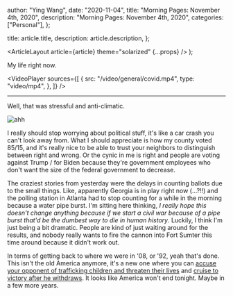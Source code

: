 
  author: "Ying Wang",
  date: "2020-11-04",
  title: "Morning Pages: November 4th, 2020",
  description: "Morning Pages: November 4th, 2020",
  categories: ["Personal"],
};

  title: article.title,
  description: article.description,
};

  <ArticleLayout article={article} theme="solarized" {...props} />
);

My life right now.

<VideoPlayer
  sources={[
    {
      src: "/video/general/covid.mp4",
      type: "video/mp4",
    },
  ]}
/>

---

Well, that was stressful and anti-climatic.

![ahh](/img/posts/2020/11/04/morning_pages.jpeg)

I really should stop worrying about political stuff, it's like a car crash you
can't look away from. What I should appreciate is how my county voted 85/15, and
it's really nice to be able to trust your neighbors to distinguish between right
and wrong. Or the cynic in me is right and people are voting against Trump / for
Biden because they're government employees who don't want the size of the
federal government to decrease.

The craziest stories from yesterday were the delays in counting ballots due to
the small things. Like, apparently Georgia is in play right now (...?!!) and the
polling station in Atlanta had to stop counting for a while in the morning
because a water pipe burst. I'm sitting here thinking, _I really hope this
doesn't change anything because if we start a civil war because of a pipe burst
that'd be the dumbest way to die in human history_. Luckily, I think I'm just
being a bit dramatic. People are kind of just waiting around for the results,
and nobody really wants to fire the cannon into Fort Sumter this time around
because it didn't work out.

In terms of getting back to where we were in '08, or '92, yeah that's done. This
isn't the old America anymore, it's a new one where you can [accuse your
opponent of trafficking children and threaten their
lives](https://www.washingtonpost.com/nation/2020/10/17/kevin-van-ausdal-qanon-marjorie-greene-georgia/?arc404=true)
and [cruise to victory after he
withdraws](https://www.washingtonpost.com/nation/2020/11/04/marjorie-greene-qanon-georgia-congress-election/).
It looks like America won't end tonight. Maybe in a few more years.
